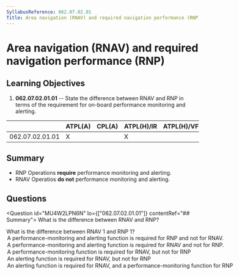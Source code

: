 ```yaml
---
SyllabusReference: 062.07.02.01
Title: Area navigation (RNAV) and required navigation performance (RNP)
---
```


# Area navigation (RNAV) and required navigation performance (RNP)

## Learning Objectives

1.  **062.07.02.01.01** -- State the difference between RNAV and RNP in terms of
    the requirement for on-board performance monitoring and alerting.

|                 | ATPL(A) | CPL(A) | ATPL(H)/IR | ATPL(H)/VFR | CPL(H) | IR | CBIR(A) |
| --------------- | ------- | ------ | ---------- | ----------- | ------ | -- | ------- |
| 062.07.02.01.01 | X       |        | X          |             |        | X  | X       |

## Summary

*   RNP Operations **require** performance monitoring and alerting.
*   RNAV Operatios **do not** performance monitoring and alerting.

## Questions

<Question id="MU4W2LPN6N" lo={["062.07.02.01.01"]} contentRef="## Summary">
  <Text variant="oneCorrect">What is the difference between RNAV and RNP?</Text>

  <Text variant="oneCorrect">
    What is the difference between RNAV 1 and RNP 1?
  </Text>

  <Option subject={[[]]}>
    A performance-monitoring and alerting function is required for RNP and not
    for RNAV.
  </Option>

  <Option>
    A performance-monitoring and alerting function is required for RNAV and not
    for RNP.
  </Option>

  <Option>
    A performance-monitoring function is required for RNAV, but not for RNP
  </Option>

  <Option>An alerting function is required for RNAV, but not for RNP</Option>

  <Option>
    An alerting function is required for RNAV, and a performance-monitoring
    function for RNP
  </Option>
</Question>
